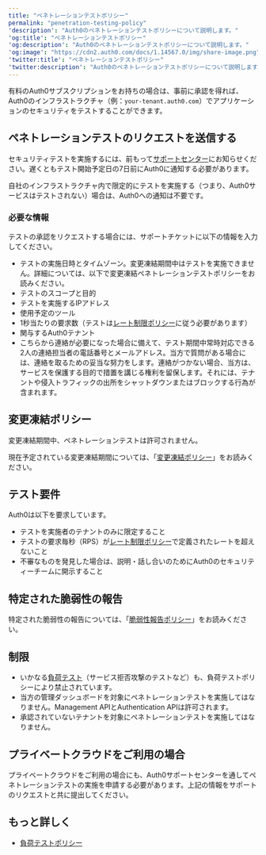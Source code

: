 ```yaml
---
title: "ペネトレーションテストポリシー"
permalink: "penetration-testing-policy"
'description': "Auth0のペネトレーションテストポリシーについて説明します。"
'og:title': "ペネトレーションテストポリシー"
'og:description': "Auth0のペネトレーションテストポリシーについて説明します。"
'og:image': "https://cdn2.auth0.com/docs/1.14567.0/img/share-image.png"
'twitter:title': "ペネトレーションテストポリシー"
'twitter:description': "Auth0のペネトレーションテストポリシーについて説明します。"
---
```


有料のAuth0サブスクリプションをお持ちの場合は、事前に承認を得れば、Auth0のインフラストラクチャ（例：`your-tenant.auth0.com`）でアプリケーションのセキュリティをテストすることができます。

## ペネトレーションテストのリクエストを送信する

セキュリティテストを実施するには、前もって[サポートセンター](https://support.auth0.com)にお知らせください。遅くともテスト開始予定日の7日前にAuth0に通知する必要があります。

自社のインフラストラクチャ内で限定的にテストを実施する（つまり、Auth0サービスはテストされない）場合は、Auth0への通知は不要です。

### 必要な情報

テストの承認をリクエストする場合には、サポートチケットに以下の情報を入力してください。

* テストの実施日時とタイムゾーン。変更凍結期間中はテストを実施できません。詳細については、以下で変更凍結ペネトレーションテストポリシーをお読みください。
* テストのスコープと目的
* テストを実施するIPアドレス
* 使用予定のツール
* 1秒当たりの要求数（テストは[レート制限ポリシー](/ja-jp/troubleshoot/customer-support/operational-policies/rate-limit-policy)に従う必要があります）
* 関与するAuth0テナント
* こちらから連絡が必要になった場合に備えて、テスト期間中常時対応できる2人の連絡担当者の電話番号とメールアドレス。当方で質問がある場合には、連絡を取るための妥当な努力をします。連絡がつかない場合、当方は、サービスを保護する目的で措置を講じる権利を留保します。それには、テナントや侵入トラフィックの出所をシャットダウンまたはブロックする行為が含まれます。

## 変更凍結ポリシー

<Warning>

変更凍結期間中、ペネトレーションテストは許可されません。

</Warning>

現在予定されている変更凍結期間については、「[変更凍結ポリシー](/ja-jp/troubleshoot/customer-support/operational-policies/change-freeze-policy)」をお読みください。

## テスト要件

Auth0は以下を要求しています。

* テストを実施者のテナントのみに限定すること
* テストの要求毎秒（RPS）が[レート制限ポリシー](/ja-jp/troubleshoot/customer-support/operational-policies/rate-limit-policy)で定義されたレートを超えないこと
* 不審なものを発見した場合は、説明・話し合いのためにAuth0のセキュリティーチームに開示すること

## 特定された脆弱性の報告

特定された脆弱性の報告については、「[脆弱性報告ポリシー](https://www.okta.com/vulnerability-reporting-policy/)」をお読みください。

## 制限

* いかなる[負荷テスト](/ja-jp/troubleshoot/customer-support/operational-policies/load-testing-policy)（サービス拒否攻撃のテストなど）も、負荷テストポリシーにより禁止されています。
* 当方の管理ダッシュボードを対象にペネトレーションテストを実施してはなりません。<Tooltip data-tooltip-id="react-containers-DefinitionTooltip-0" href="/ja-jp/glossary?term=management-api" tip="Management API: 顧客が管理タスクを実行できるようにするための製品。" cta="用語集の表示">Management API</Tooltip>とAuthentication APIは許可されます。
* 承認されていないテナントを対象にペネトレーションテストを実施してはなりません。

## プライベートクラウドをご利用の場合

プライベートクラウドをご利用の場合にも、Auth0サポートセンターを通してペネトレーションテストの実施を申請する必要があります。上記の情報をサポートのリクエストと共に提出してください。

## もっと詳しく

* [負荷テストポリシー](/ja-jp/troubleshoot/customer-support/operational-policies/load-testing-policy)